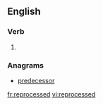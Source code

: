 ==English==

===Verb===
{{head|en|verb form}}

# {{en-past of|reprocess}}

===Anagrams===
* [[predecessor#English|predecessor]]

[[fr:reprocessed]]
[[vi:reprocessed]]